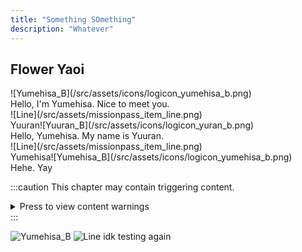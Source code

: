 ```yaml
---
title: "Something SOmething"
description: "Whatever"
---
```


## Flower Yaoi

<div class="icon"><span class="name"></span>![Yumehisa_B](/src/assets/icons/logicon_yumehisa_b.png)</div>
<div class="text">
Hello, I'm Yumehisa. Nice to meet you.
</div>

<div class="line">![Line](/src/assets/missionpass_item_line.png)</div>

<div class="icon"><span class="name">Yuuran</span>![Yuuran_B](/src/assets/icons/logicon_yuran_b.png)</div>
<div class="text">
Hello, Yumehisa. My name is Yuuran.
</div>

<div class="line">![Line](/src/assets/missionpass_item_line.png)</div>

<div class="icon"><span class="name">Yumehisa</span>![Yumehisa_B](/src/assets/icons/logicon_yumehisa_b.png)</div>
<div class="text">
Hehe. Yay 
</div>

:::caution 
This chapter may contain triggering content.
<details>
<summary> Press to view content warnings </summary>
- thingy 
- thingy 2
</details>
:::

![Yumehisa_B](/src/assets/icons/logicon_yumehisa_b.png)
![Line](/src/assets/missionpass_item_line.png)
idk testing again